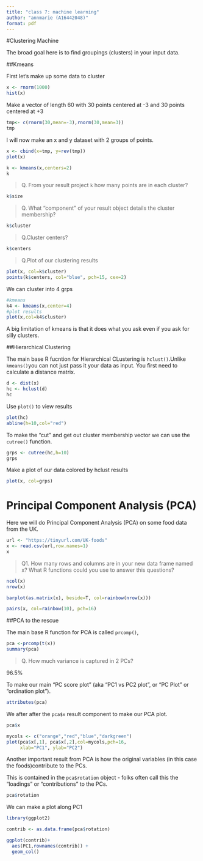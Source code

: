 ```yaml
---
title: "class 7: machine learning"
author: "annmarie (A16442048)"
format: pdf
---
```


#Clustering Machine

The broad goal here is to find groupings (clusters) in your input data.

##Kmeans

First let's make up some data to cluster

```r
x <- rnorm(1000)
hist(x)
```

Make a vector of length 60 with 30 points centered at -3 and 30 points centered at +3
```r
tmp<- c(rnorm(30,mean=-3),rnorm(30,mean=3))
tmp
```

I will now make an x and y dataset with 2 groups of points.

```r
x <- cbind(x=tmp, y=rev(tmp))
plot(x)
```

```r
k <- kmeans(x,centers=2)
k
```

> Q. From your result project `k` how many points are in each cluster?

```r
k$size
```

>Q. What "component" of your result object details the cluster membership?

```r
k$cluster
```
>Q.Cluster centers?

```r
k$centers
```

>Q.Plot of our clustering results

```r
plot(x, col=k$cluster)
points(k$centers, col="blue", pch=15, cex=2)
```

We can cluster into 4 grps
```r
#kmeans
k4 <- kmeans(x,center=4)
#plot results
plot(x,col=k4$cluster)
```

A big limitation of kmeans is that it does what you ask even if you ask for silly clusters.

##Hierarchical Clustering

The main base R fucntion for Hierarchical CLustering is `hclust()`.Unlike `kmeans()`you can not just pass it your data as input. You first need to calculate a distance matrix.

```r
d <- dist(x)
hc <- hclust(d)
hc
```

Use `plot()` to view results

```r
plot(hc)
abline(h=10,col="red")
```

To make the "cut" and get out cluster membership vector we can use the `cutree()` function.

```r
grps <- cutree(hc,h=10)
grps
```

Make a plot of our data colored by hclust results

```r
plot(x, col=grps)
```

# Principal Component Analysis (PCA)

Here we will do Principal Component Analysis (PCA) on some food data from the UK.

```r
url <- "https://tinyurl.com/UK-foods"
x <- read.csv(url,row.names=1)
x
```
>Q1. How many rows and columns are in your new data frame named x? What R functions could you use to answer this questions?

```r
ncol(x)
nrow(x)
```


```r
barplot(as.matrix(x), beside=T, col=rainbow(nrow(x)))

```


```r
pairs(x, col=rainbow(10), pch=16)
```

##PCA to the rescue 

The main base R function for PCA is called `prcomp()`,

```r
pca <-prcomp(t(x))
summary(pca)
```

>Q. How much variance is captured in 2 PCs?

96.5%

To make our main "PC score plot" (aka "PC1 vs PC2 plot", or "PC Plot" or "ordination plot").
```r
attributes(pca)
```

We after after the `pca$x` result component to make our PCA plot.

```r
pca$x
```


```r
mycols <- c("orange","red","blue","darkgreen")
plot(pca$x[,1], pca$x[,2],col=mycols,pch=16,
     xlab="PC1", ylab="PC2")
```

Another important result from PCA is how the original variables (in this case the foods)contribute to the PCs.

This is contained in the `pca$rotation` object - folks often call this the "loadings" or "contributions" to the PCs.

```r
pca$rotation
```

We can make a plot along PC1

```r
library(ggplot2)

contrib <- as.data.frame(pca$rotation)

ggplot(contrib)+
  aes(PC1,rownames(contrib)) +
  geom_col() 
```

